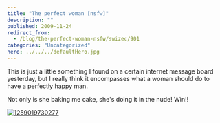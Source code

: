 ```yaml
---
title: "The perfect woman [nsfw]"
description: ""
published: 2009-11-24
redirect_from:
  - /blog/the-perfect-woman-nsfw/swizec/901
categories: "Uncategorized"
hero: ../../../defaultHero.jpg
---
```


This is just a little something I found on a certain internet message board yesterday, but I really think it encompasses what a woman should do to have a perfectly happy man.

Not only is she baking me cake, she's doing it in the nude! Win!!

[![1259019730277](https://swizec.com/blog/wp-content/uploads/2009/11/1259019730277.jpg "1259019730277")](http://swizec.com/blog/wp-content/uploads/2009/11/1259019730277.jpg)
